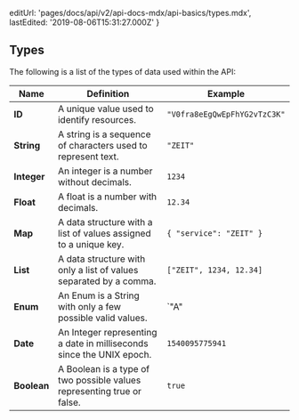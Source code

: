 
  editUrl: 'pages/docs/api/v2/api-docs-mdx/api-basics/types.mdx',
  lastEdited: '2019-08-06T15:31:27.000Z'
}

## Types

The following is a list of the types of data used within the <ProductName /> API:

| Name        | Definition                                                             | Example                      |
| ----------- | ---------------------------------------------------------------------- | ---------------------------- |
| **ID**      | A unique value used to identify resources.                             | `"V0fra8eEgQwEpFhYG2vTzC3K"` |
| **String**  | A string is a sequence of characters used to represent text.           | `"ZEIT"`                     |
| **Integer** | An integer is a number without decimals.                               | `1234`                       |
| **Float**   | A float is a number with decimals.                                     | `12.34`                      |
| **Map**     | A data structure with a list of values assigned to a unique key.       | `{ "service": "ZEIT" }`      |
| **List**    | A data structure with only a list of values separated by a comma.      | `["ZEIT", 1234, 12.34]`      |
| **Enum**    | An Enum is a String with only a few possible valid values.             | `"A" | "B"`                  |
| **Date**    | An Integer representing a date in milliseconds since the UNIX epoch.   | `1540095775941`              |
| **Boolean** | A Boolean is a type of two possible values representing true or false. | `true`                       |
